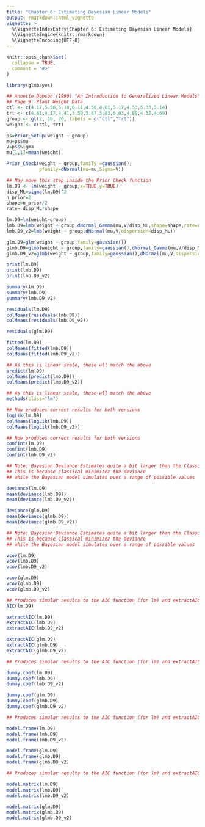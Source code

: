 ```yaml
---
title: "Chapter 6: Estimating Bayesian Linear Models"
output: rmarkdown::html_vignette
vignette: >
  %\VignetteIndexEntry{Chapter 6: Estimating Bayesian Linear Models}
  %\VignetteEngine{knitr::rmarkdown}
  %\VignetteEncoding{UTF-8}
---
```


```r
knitr::opts_chunk$set(
  collapse = TRUE,
  comment = "#>"
)
```

```r
library(glmbayes)
```


```r
## Annette Dobson (1990) "An Introduction to Generalized Linear Models".
## Page 9: Plant Weight Data.
ctl <- c(4.17,5.58,5.18,6.11,4.50,4.61,5.17,4.53,5.33,5.14)
trt <- c(4.81,4.17,4.41,3.59,5.87,3.83,6.03,4.89,4.32,4.69)
group <- gl(2, 10, 20, labels = c("Ctl","Trt"))
weight <- c(ctl, trt)
```

```r
ps=Prior_Setup(weight ~ group)
mu=ps$mu
V=ps$Sigma
mu[1,1]=mean(weight)

Prior_Check(weight ~ group,family =gaussian(),
            pfamily=dNormal(mu=mu,Sigma=V))

## May move this step inside the Prior_Check function
lm.D9 <- lm(weight ~ group,x=TRUE,y=TRUE)
disp_ML=sigma(lm.D9)^2
n_prior=2
shape=n_prior/2
rate= disp_ML*shape
```

```r
lm.D9=lm(weight~group)
lmb.D9=lmb(weight ~ group,dNormal_Gamma(mu,V/disp_ML,shape=shape,rate=rate))
lmb.D9_v2=lmb(weight ~ group,dNormal(mu,V,dispersion=disp_ML))

glm.D9=glm(weight ~ group,family=gaussian())
glmb.D9=glmb(weight ~ group,family=gaussian(),dNormal_Gamma(mu,V/disp_ML,shape=shape,rate=rate))
glmb.D9_v2=glmb(weight ~ group,family=gaussian(),dNormal(mu,V,dispersion=disp_ML))


```


```r
print(lm.D9)
print(lmb.D9)
print(lmb.D9_v2)

```

```r
summary(lm.D9)
summary(lmb.D9)
summary(lmb.D9_v2)

```


```r
residuals(lm.D9)
colMeans(residuals(lmb.D9))
colMeans(residuals(lmb.D9_v2))

residuals(glm.D9)

```


```r
fitted(lm.D9)
colMeans(fitted(lmb.D9))
colMeans(fitted(lmb.D9_v2))

```


```r
## As this is linear scale, these wll match the above
predict(lm.D9)
colMeans(predict(lmb.D9))
colMeans(predict(lmb.D9_v2))

```

```r
## As this is linear scale, these wll match the above
methods(class="lm")
```


```r
## Now produces correct results for both versions
logLik(lm.D9)
colMeans(logLik(lmb.D9))
colMeans(logLik(lmb.D9_v2))

```

```r
## Now produces correct results for both versions
confint(lm.D9)
confint(lmb.D9)
confint(lmb.D9_v2)

```
```r
## Note: Bayesian Deviance Estimates quite a bit larger than the Classical
## This is because Classical minimizez the deviance
## while the Bayesian model simulates over a range of possible values

deviance(lm.D9)
mean(deviance(lmb.D9))
mean(deviance(lmb.D9_v2))

deviance(glm.D9)
mean(deviance(glmb.D9))
mean(deviance(glmb.D9_v2))

```

```r
## Note: Bayesian Deviance Estimates quite a bit larger than the Classical
## This is because Classical minimizez the deviance
## while the Bayesian model simulates over a range of possible values

vcov(lm.D9)
vcov(lmb.D9)
vcov(lmb.D9_v2)

vcov(glm.D9)
vcov(glmb.D9)
vcov(glmb.D9_v2)

```

```r
## Produces simular results to the AIC function (for lm) and extractAIC (for glm)
AIC(lm.D9)

extractAIC(lm.D9)
extractAIC(lmb.D9)
extractAIC(lmb.D9_v2)

extractAIC(glm.D9)
extractAIC(glmb.D9)
extractAIC(glmb.D9_v2)

```

```r
## Produces simular results to the AIC function (for lm) and extractAIC (for glm)

dummy.coef(lm.D9)
dummy.coef(lmb.D9)
dummy.coef(lmb.D9_v2)

dummy.coef(glm.D9)
dummy.coef(glmb.D9)
dummy.coef(glmb.D9_v2)

```


```r
## Produces simular results to the AIC function (for lm) and extractAIC (for glm)

model.frame(lm.D9)
model.frame(lmb.D9)
model.frame(lmb.D9_v2)

model.frame(glm.D9)
model.frame(glmb.D9)
model.frame(glmb.D9_v2)

```

```r
## Produces simular results to the AIC function (for lm) and extractAIC (for glm)

model.matrix(lm.D9)
model.matrix(lmb.D9)
model.matrix(lmb.D9_v2)

model.matrix(glm.D9)
model.matrix(glmb.D9)
model.matrix(glmb.D9_v2)

```